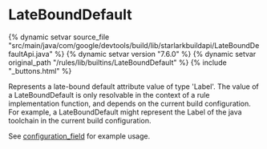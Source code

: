 <html devsite>
<head>
  <meta name="project_path" value="/_project.yaml">
  <meta name="book_path" value="/versions/7.6.0/_book.yaml">
</head>
<body>

<h1 class="page-title" id="modules.LateBoundDefault">LateBoundDefault</h1>

{% dynamic setvar source_file "src/main/java/com/google/devtools/build/lib/starlarkbuildapi/LateBoundDefaultApi.java" %}
{% dynamic setvar version "7.6.0" %}
{% dynamic setvar original_path "/rules/lib/builtins/LateBoundDefault" %}
{% include "_buttons.html" %}
<!-- {% raw %} -->

Represents a late-bound default attribute value of type 'Label'. The value of a LateBoundDefault is only resolvable in the context of a rule implementation function, and depends on the current build configuration. For example, a LateBoundDefault might represent the Label of the java toolchain in the current build configuration. <p>See <a href="../globals/bzl.html#configuration_field">configuration_field</a> for example usage.



</body>
</html>

<!-- {% endraw %} -->
